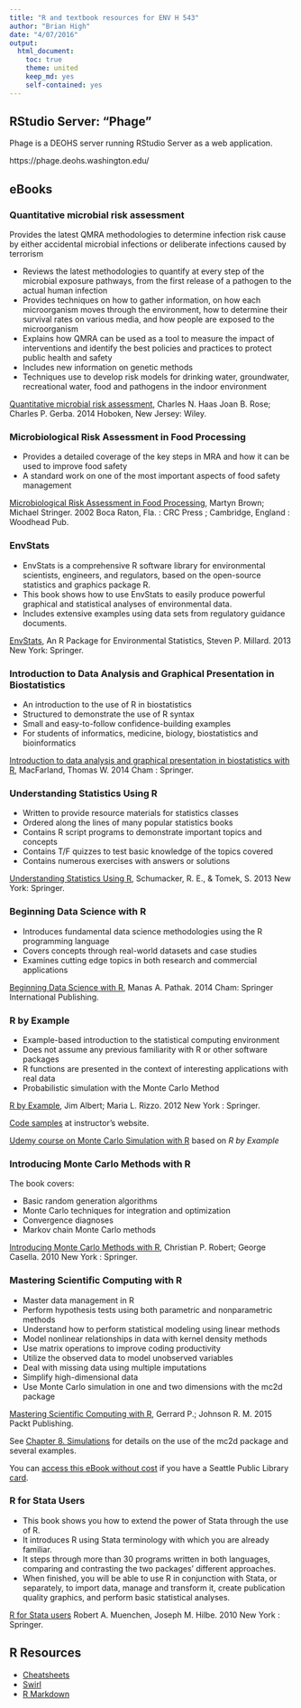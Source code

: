```yaml
---
title: "R and textbook resources for ENV H 543"
author: "Brian High"
date: "4/07/2016"
output:
  html_document:
    toc: true
    theme: united
    keep_md: yes
    self-contained: yes
---
```


## RStudio Server: "Phage"

Phage is a DEOHS server running RStudio Server as a web application.

https://phage.deohs.washington.edu/

## eBooks

### Quantitative microbial risk assessment

Provides the latest QMRA methodologies to determine infection risk cause by 
either accidental microbial infections or deliberate infections caused by terrorism

- Reviews the latest methodologies to quantify at every step of the microbial
exposure pathways, from the first release of a pathogen to the actual human
infection
- Provides techniques on how to  gather information, on how each microorganism 
moves through the environment, how to determine their survival rates on various
media, and how people are exposed to the microorganism
- Explains how QMRA can be used as a tool to measure the impact of interventions 
and identify the best policies and practices to protect public health and safety
- Includes new information on genetic methods
- Techniques use to develop risk models for drinking water, groundwater, 
recreational water, food and pathogens in the indoor environment

[Quantitative microbial risk assessment](http://alliance-primo.hosted.exlibrisgroup.com/UW:all:CP51230982940001451), Charles N. Haas Joan B. Rose; Charles P. Gerba. 2014  Hoboken, New Jersey: Wiley.

### Microbiological Risk Assessment in Food Processing

- Provides a detailed coverage of the key steps in MRA and how it can be used to improve food safety
- A standard work on one of the most important aspects of food safety management

[Microbiological Risk Assessment in Food Processing](http://alliance-primo.hosted.exlibrisgroup.com/UW:all:CP71155643330001451), Martyn Brown; Michael Stringer.
2002 Boca Raton, Fla. : CRC Press ; Cambridge, England : Woodhead Pub.

### EnvStats

- EnvStats is a comprehensive R software library for environmental scientists,
engineers, and regulators, based on the open-source statistics and graphics 
package R.
- This book shows how to use EnvStats to easily produce powerful graphical and 
statistical analyses of environmental data.
- Includes extensive examples using data sets from regulatory guidance documents.

[EnvStats](http://offcampus.lib.washington.edu/login?url=http://link.springer.com/book/10.1007/978-1-4614-8456-1), An R Package for Environmental Statistics, Steven P. Millard. 2013 New York: Springer.


### Introduction to Data Analysis and Graphical Presentation in Biostatistics 

- An introduction to the use of R in biostatistics
- Structured to demonstrate the use of R syntax
- Small and easy-to-follow confidence-building examples
- For students of informatics, medicine, biology, biostatistics and bioinformatics

[Introduction to data analysis and graphical presentation in biostatistics with R](http://offcampus.lib.washington.edu/login?url=http://link.springer.com/book/10.1007%2F978-3-319-02532-2), MacFarland, Thomas W. 2014 Cham : Springer.

### Understanding Statistics Using R

- Written to provide resource materials for statistics classes
- Ordered along the lines of many popular statistics books
- Contains R script programs to demonstrate important topics and concepts
- Contains T/F quizzes to test basic knowledge of the topics covered
- Contains numerous exercises with answers or solutions

[Understanding Statistics Using R](http://offcampus.lib.washington.edu/login?url=http://link.springer.com/book/10.1007%2F978-1-4614-6227-9), Schumacker, R. E., & Tomek, S. 2013 New York: Springer. 

### Beginning Data Science with R

- Introduces fundamental data science methodologies using the R programming language
- Covers concepts through real-world datasets and case studies
- Examines cutting edge topics in both research and commercial applications

[Beginning Data Science with R](http://alliance-primo.hosted.exlibrisgroup.com/primo_library/libweb/action/dlDisplay.do?vid=UW&search_scope=all&docId=dedupmrg490691634&fn=permalink), Manas A. Pathak. 2014 Cham: Springer International Publishing.

### R by Example

- Example-based introduction to the statistical computing environment
- Does not assume any previous familiarity with R or other software packages
- R functions are presented in the context of interesting applications with real data
- Probabilistic simulation with the Monte Carlo Method

[R by Example](http://alliance-primo.hosted.exlibrisgroup.com/UW:all:CP71109296790001451), 
Jim Albert; Maria L. Rizzo. 2012 New York : Springer.

[Code samples](http://personal.bgsu.edu/~mrizzo/Rx/Rx.code.R) at instructor's website.

[Udemy course on Monte Carlo Simulation with R](https://www.udemy.com/r-programming-for-simulation-and-monte-carlo-methods/learn/v4/overview) based on _R by Example_

### Introducing Monte Carlo Methods with R

The book covers:

- Basic random generation algorithms
- Monte Carlo techniques for integration and optimization
- Convergence diagnoses
- Markov chain Monte Carlo methods

[Introducing Monte Carlo Methods with R](http://alliance-primo.hosted.exlibrisgroup.com/UW:all:CP71173371900001451), Christian P. Robert; George Casella. 2010 New York : Springer.

### Mastering Scientific Computing with R

- Master data management in R
- Perform hypothesis tests using both parametric and nonparametric methods
- Understand how to perform statistical modeling using linear methods
- Model nonlinear relationships in data with kernel density methods
- Use matrix operations to improve coding productivity
- Utilize the observed data to model unobserved variables
- Deal with missing data using multiple imputations
- Simplify high-dimensional data
- Use Monte Carlo simulation in one and two dimensions with the mc2d package

[Mastering Scientific Computing with R](http://shop.oreilly.com/product/9781783555253.do), Gerrard P.; Johnson R. M. 2015 Packt Publishing.

See [Chapter 8. Simulations](https://books.google.com/books?id=MI92BgAAQBAJ&lpg=PA285&ots=FRoO7PRGIU&dq=%22Chapter%208.%20Simulations%22&pg=PA285#v=onepage&q=%22Chapter%208.%20Simulations%22&f=false) for details on the use of the mc2d package and several examples.

You can [access this eBook without  cost](http://ezproxy.spl.org:2048/login?url=http://proquest.safaribooksonline.com/9781783555253) 
if you have a Seattle Public Library [card](http://www.spl.org/using-the-library/get-started/get-a-library-card).

### R for Stata Users

- This book shows you how to extend the power of Stata through the use of R. 
- It introduces R using Stata terminology with which you are already familiar. 
- It steps through more than 30 programs written in both languages, comparing and contrasting the two packages' different approaches. 
- When finished, you will be able to use R in conjunction with Stata, or separately, to import data, manage and transform it, create publication quality graphics, and perform basic statistical analyses.

[R for Stata users](http://alliance-primo.hosted.exlibrisgroup.com/UW:all:CP71161669170001451)
Robert A. Muenchen, Joseph M. Hilbe. 2010 New York : Springer.

## R Resources

- [Cheatsheets](https://www.rstudio.com/resources/cheatsheets/)
- [Swirl](http://swirlstats.com/students.html)
- [R Markdown](http://rmarkdown.rstudio.com/)